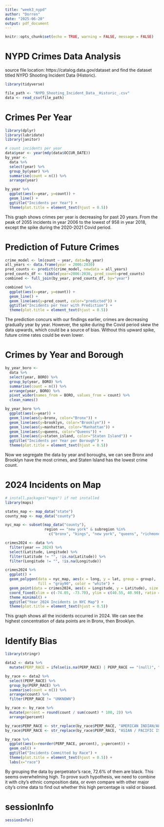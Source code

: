 ```yaml
---
title: "week3_nypd"
author: "Dorren"
date: "2025-06-20"
output: pdf_document
---
```


```r
knitr::opts_chunk$set(echo = TRUE, warning = FALSE, message = FALSE)
```

# NYPD Crimes Data Analysis

source file location: https://catalog.data.gov/dataset and find the dataset titled NYPD Shooting Incident Data (Historic). 

```r
library(tidyverse)

file_path <- "NYPD_Shooting_Incident_Data__Historic_.csv"
data <- read_csv(file_path)

```

# Crimes Per Year
```r
library(dplyr)
library(lubridate)
library(janitor)

# count incidents per year
data$year <- year(mdy(data$OCCUR_DATE))
by_year <-
  data %>%
  select(year) %>%
  group_by(year) %>%
  summarise(count = n()) %>%
  arrange(year)

``` 

``` r
by_year %>%
  ggplot(aes(x=year, y=count)) +
  geom_line() +
  ggtitle("Incidents per Year") +
  theme(plot.title = element_text(hjust = 0.5))
```

This graph shows crimes per year is decreasing for past 20 years. From the peak of 2055 incidents in year 2006 to the lowest of 958 in year 2018, except the spike during the 2020-2021 Covid period.

# Prediction of Future Crimes

```r
crime_model <- lm(count ~ year, data=by_year)
all_years <- data.frame(year = 2006:2030)
pred_counts <- predict(crime_model, newdata = all_years)
pred_counts_df <- tibble(year=2006:2030, pred_count=pred_counts)
combined <- full_join(by_year, pred_counts_df, by="year")

combined %>%
  ggplot(aes(x=year, y=count)) +
  geom_line() +
  geom_line(aes(y=pred_count, color="predicted")) +
  ggtitle("Incidents per Year with Prediction") +
  theme(plot.title = element_text(hjust = 0.5))
```
The prediction concurs with our findings earlier, crimes are decreasing gradually year by year. However, the spike during the Covid period skew the data upwards, which could be a source of bias. Without this upward spike, future crime rates could be even lower.



# Crimes by Year and Borough

```r
by_year_boro <-
  data %>%
  select(year, BORO) %>%
  group_by(year, BORO) %>%
  summarise(count = n()) %>%
  arrange(year, BORO) %>%
  pivot_wider(names_from = BORO, values_from = count) %>%
  clean_names()

by_year_boro %>%
  ggplot(aes(x=year)) +
  geom_line(aes(y=bronx, color="Bronx")) +
  geom_line(aes(y=brooklyn, color="Brooklyn")) +
  geom_line(aes(y=manhattan, color="Manhattan")) +
  geom_line(aes(y=queens, color="Queens")) +
  geom_line(aes(y=staten_island, color="Staten Island")) +
  ggtitle("Incidents per Year per Borough") +
  theme(plot.title = element_text(hjust = 0.5))
```
Now we segregate the data by year and boroughs, we can see Bronx and Brooklyn have the most crimes, and Staten Island has the lowest crime count.


# 2024 Incidents on Map


```r
# install.packages("maps") if not installed
library(maps)

states_map <- map_data("state")
county_map <- map_data("county")

nyc_map <- subset(map_data("county"),
                  region == "new york" & subregion %in% 
                    c("bronx", "kings", "new york", "queens", "richmond"))

crimes2024 <- data %>%
  filter(year == 2024) %>%
  select(Latitude, Longitude) %>%
  filter(Latitude != "", !is.na(Latitude)) %>%
  filter(Longitude != "", !is.na(Longitude))

crimes2024 %>%
  ggplot() +
  geom_polygon(data = nyc_map, aes(x = long, y = lat, group = group),
               fill = "gray90", color = "white") +
  geom_point(data = crimes2024, aes(x = Longitude, y = Latitude), size = 1) +
  coord_fixed(xlim = c(-74.05, -73.70), ylim = c(40.55, 40.90), ratio = 1.25) +
  theme_minimal() +
  ggtitle("Year 2024 Incidents in NYC Map") +
  theme(plot.title = element_text(hjust = 0.5))
```
This graph shows all the incidents occurred in 2024. We can see the highest concentration of data points are in Bronx, then Brooklyn.

# Identify Bias

```r
library(stringr)

data2 <- data %>%
  mutate(PERP_RACE = ifelse(is.na(PERP_RACE) | PERP_RACE == "(null)", "UNKNOWN", PERP_RACE))

by_race <- data2 %>% 
  select(PERP_RACE) %>%
  group_by(PERP_RACE) %>%
  summarise(count = n()) %>%
  arrange(count) %>%
  filter(PERP_RACE != "UNKNOWN")

by_race <- by_race %>% 
  mutate(percent = round(count / sum(count) * 100, 2)) %>% 
  arrange(percent)

by_race$PERP_RACE <- str_replace(by_race$PERP_RACE, "AMERICAN INDIAN/ALASKAN NATIVE", "NATIVE")
by_race$PERP_RACE <- str_replace(by_race$PERP_RACE, "ASIAN / PACIFIC ISLANDER", "ASIAN")

by_race %>%
  ggplot(aes(x=reorder(PERP_RACE, percent), y=percent)) +
  geom_col() + 
  ggtitle("Incidents Committed by Race") +
  theme(plot.title = element_text(hjust = 0.5)) +
  labs(x="race")

```
By grouping the data by perpetrator's race, 72.6% of them are black. This seems overwhelming high. To prove such hypothesis, we need to combine it with city's ethnic composition data, or even compare with other major city's crime data to find out whether this high percentage is valid or biased.

# sessionInfo
```r
sessionInfo()
```
